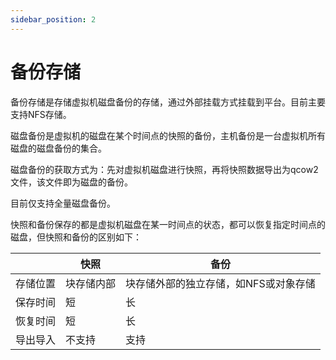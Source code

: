 ```yaml
---
sidebar_position: 2
---
```


# 备份存储

备份存储是存储虚拟机磁盘备份的存储，通过外部挂载方式挂载到平台。目前主要支持NFS存储。

磁盘备份是虚拟机的磁盘在某个时间点的快照的备份，主机备份是一台虚拟机所有磁盘的磁盘备份的集合。

磁盘备份的获取方式为：先对虚拟机磁盘进行快照，再将快照数据导出为qcow2文件，该文件即为磁盘的备份。

目前仅支持全量磁盘备份。

快照和备份保存的都是虚拟机磁盘在某一时间点的状态，都可以恢复指定时间点的磁盘，但快照和备份的区别如下：


|         | 快照        | 备份                            |
|---------|------------|---------------------------------|
| 存储位置  | 块存储内部  | 块存储外部的独立存储，如NFS或对象存储 |
| 保存时间  |  短        | 长                              |
| 恢复时间  | 短         | 长                              |
| 导出导入  | 不支持      | 支持                            |


<IndexDocCardList />
